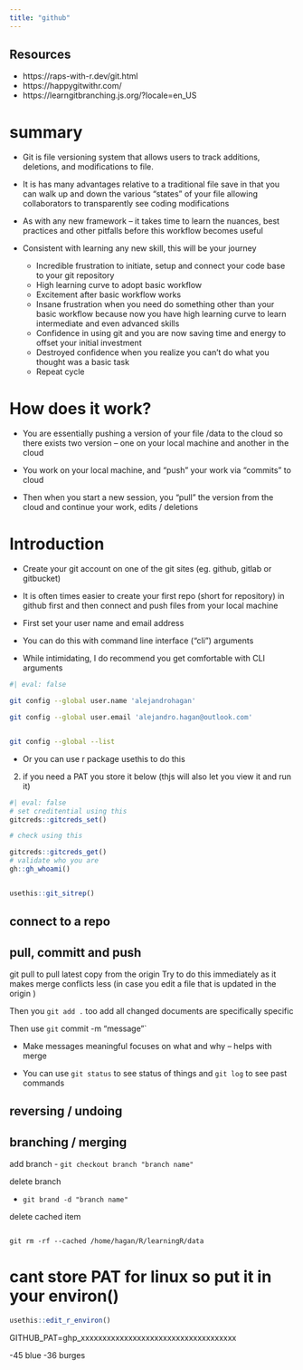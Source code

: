 ```yaml
---
title: "github"
---
```


## Resources

-   https://raps-with-r.dev/git.html
-   https://happygitwithr.com/
-   https://learngitbranching.js.org/?locale=en_US


# summary

-   Git is file versioning system that allows users to track additions, 
deletions, and modifications to file.

-   It is has many advantages relative to a traditional file save in that
you can walk up and down the various "states" of your file allowing 
collaborators to transparently see coding modifications

-   As with any new framework -- it takes time to learn the nuances, best 
practices and other pitfalls before this workflow becomes useful

-   Consistent with learning any new skill, this will be your journey
    
    -   Incredible frustration to initiate, setup and connect your code  base
    to your git repository
    -   High learning curve to adopt basic workflow 
    -   Excitement after basic workflow works
    -   Insane frustration when you need do something other than your basic
    workflow because now you have high learning curve to learn intermediate and 
    even advanced skills
    -   Confidence in using git and you are now saving time and energy to 
    offset your initial investment
    -   Destroyed confidence when you realize you can't do what you thought
    was a basic task
    -   Repeat cycle

# How does it work?

-   You are essentially pushing a version of your file /data to the cloud so
there exists two version -- one on your local machine and another in the cloud

-   You work on your local machine, and "push" your work via "commits" to cloud

-   Then when you start a new session, you "pull" the version from the cloud
and continue your work, edits / deletions 


# Introduction

-   Create your git account on one of the git sites (eg. github, gitlab or 
gitbucket)

-   It is often times easier to create your first repo (short for repository)
in github first and then connect and push files from your local machine

-    First set your user name and email address

-   You can do this with command line interface ("cli") arguments 

-   While intimidating, I do recommend you get comfortable with CLI arguments 

```bash
#| eval: false

git config --global user.name 'alejandrohagan'

git config --global user.email 'alejandro.hagan@outlook.com'


git config --global --list
```

- Or you can use r package usethis to do this

2. if you need a PAT  you store it below (thjs will also let you view it and run it)

```r
#| eval: false
# set creditential using this
gitcreds::gitcreds_set()

# check using this

gitcreds::gitcreds_get()
# validate who you are 
gh::gh_whoami()


usethis::git_sitrep()
```


## connect to a repo


## pull, committ and push

git pull to pull latest copy from the origin
Try to do this immediately as it makes merge conflicts less (in case you edit a file that is updated in the origin )

Then you `git add .` too add all changed documents are specifically specific

Then use `git` commit -m "message"`

-   Make messages meaningful focuses on what and why -- helps with merge

-   You can use `git status` to see status of things and `git log` to see past commands

## reversing / undoing


## branching / merging

add branch
-   `git checkout branch "branch name"`

delete branch

-   `git brand -d "branch name"`




delete cached item

```{}

git rm -rf --cached /home/hagan/R/learningR/data
```

# cant store PAT for linux so put it in your environ()



```r
usethis::edit_r_environ()
```

GITHUB_PAT=ghp_xxxxxxxxxxxxxxxxxxxxxxxxxxxxxxxxxxxx


-45 blue
-36 burges      
